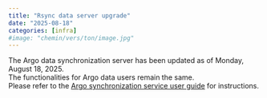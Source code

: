 ```yaml
---
title: "Rsync data server upgrade"
date: "2025-08-18"
categories: [infra]
#image: "chemin/vers/ton/image.jpg"
---
```

The Argo data synchronization server has been updated as of Monday, August 18, 2025.  
The functionalities for Argo data users remain the same.  
Please refer to the [Argo synchronization service user guide](https://oneargo.github.io/argo-data-editorial/DataAccess.html#argo-synchronization-service){target="_blank"} for instructions.
